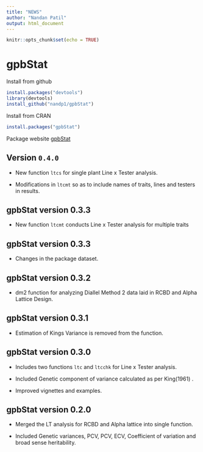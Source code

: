 ---
title: "NEWS"
author: "Nandan Patil"
output: html_document
---

```{r setup, include=FALSE}
knitr::opts_chunk$set(echo = TRUE)
```
# gpbStat

Install from github 
``` r
install.packages("devtools")
library(devtools)
install_github("nandp1/gpbStat")
```

Install from CRAN
``` r
install.packages("gpbStat")
```
Package website [gpbStat](https://nandp1.github.io/gpbStat/)

## Version `0.4.0`

* New function `ltcs` for single plant Line x Tester analysis.

* Modifications in `ltcmt` so as to include names of traits, lines and testers in results.  


## gpbStat version 0.3.3

* New function ```ltcmt``` conducts Line x Tester analysis for multiple traits


## gpbStat version 0.3.3

* Changes in the package dataset. 


## gpbStat version 0.3.2

* dm2 function for analyzing Diallel Method 2 data laid in RCBD and Alpha Lattice Design. 


## gpbStat version 0.3.1

* Estimation of Kings Variance is removed from the function. 

## gpbStat version 0.3.0

* Includes two functions `ltc` and `ltcchk` for Line x Tester analysis. 

* Included Genetic component of variance calculated as per King(1961) . 

* Improved vignettes and examples. 


## gpbStat version 0.2.0

* Merged the LT analysis for RCBD and Alpha lattice into single function.  

* Included Genetic variances, PCV, PCV, ECV, Coefficient of variation and broad sense heritability. 

